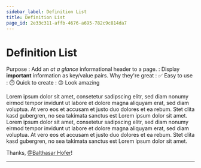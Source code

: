 ```yaml
---
sidebar_label: Definition List
title: Definition List
page_id: 2e33c311-affb-4676-a695-782c9c814da7
---
```


# Definition List

Purpose
  : Add an _at a glance_ informational header to a page.
  : Display **important** information as key/value pairs.
Why they're great
  : ✅ Easy to use
  : ⏱️ Quick to create
  : 😍 Look amazing

Lorem ipsum dolor sit amet, consetetur sadipscing elitr, sed diam nonumy eirmod tempor invidunt ut labore et dolore
magna aliquyam erat, sed diam voluptua. At vero eos et accusam et justo duo dolores et ea rebum. Stet clita kasd
gubergren, no sea takimata sanctus est Lorem ipsum dolor sit amet. Lorem ipsum dolor sit amet, consetetur sadipscing
elitr, sed diam nonumy eirmod tempor invidunt ut labore et dolore magna aliquyam erat, sed diam voluptua. At vero eos
et accusam et justo duo dolores et ea rebum. Stet clita kasd gubergren, no sea takimata sanctus est Lorem ipsum dolor
sit amet.

Thanks, [@Balthasar Hofer](https://github.com/lebalz/ofi-blog)!

---
